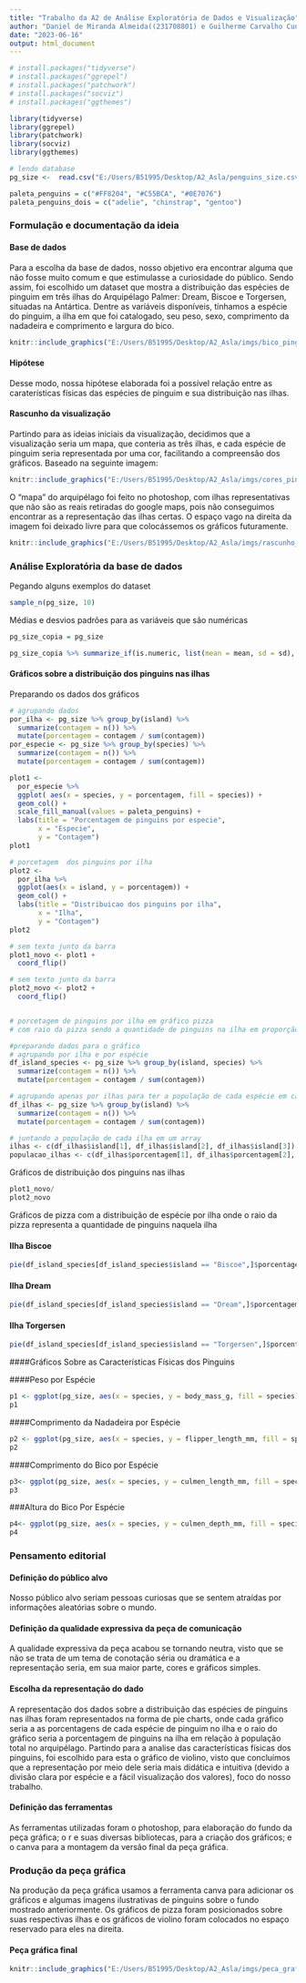 ```yaml
---
title: "Trabalho da A2 de Análise Exploratória de Dados e Visualização"
author: "Daniel de Miranda Almeida((231708801) e Guilherme Carvalho Cunha (231708013)"
date: "2023-06-16"
output: html_document
---
```


```r
# install.packages("tidyverse")
# install.packages("ggrepel")
# install.packages("patchwork")
# install.packages("socviz")
# install.packages("ggthemes")

library(tidyverse)
library(ggrepel)
library(patchwork)
library(socviz)
library(ggthemes)
```

```r
# lendo database
pg_size <-  read.csv("E:/Users/B51995/Desktop/A2_Asla/penguins_size.csv")

paleta_penguins = c("#FF8204", "#C55BCA", "#0E7076")
paleta_penguins_dois = c("adelie", "chinstrap", "gentoo")
```

### Formulação e documentação da ideia

#### Base de dados
 
 Para a escolha da base de dados, nosso objetivo era encontrar alguma que não fosse muito comum e que estimulasse a curiosidade do público. Sendo assim, foi escolhido um dataset que mostra a distribuição das espécies de pinguim em três ilhas do Arquipélago Palmer: Dream, Biscoe e Torgersen, situadas na Antártica. Dentre as varíáveis disponíveis, tínhamos a espécie do pinguim, a ilha em que foi catalogado, seu peso, sexo, comprimento da nadadeira e comprimento e largura do bico.
 
```r
knitr::include_graphics("E:/Users/B51995/Desktop/A2_Asla/imgs/bico_pinguim.jfif")
```
 
#### Hipótese 
 
 Desse modo, nossa hipótese elaborada foi a possível relação entre as caraterísticas físicas das espécies de pinguim e sua distribuição nas ilhas.

#### Rascunho da visualização 
 
 Partindo para as ideias iniciais da visualização, decidimos que a visualização seria um mapa, que conteria as três ilhas, e cada espécie de pinguim seria representada por uma cor, facilitando a compreensão dos gráficos. Baseado na seguinte imagem:
 
```r
knitr::include_graphics("E:/Users/B51995/Desktop/A2_Asla/imgs/cores_pinguins.jfif")
```

O "mapa" do arquipélago foi feito no photoshop, com ilhas representativas que não são as reais retiradas do google maps, pois não conseguimos encontrar as a representação das ilhas certas. O espaço vago na direita da imagem foi deixado livre para que colocássemos os gráficos futuramente.

```r
knitr::include_graphics("E:/Users/B51995/Desktop/A2_Asla/imgs/rascunho_pinguins.jpg")
```

### Análise Exploratória da base de dados

Pegando alguns exemplos do dataset

```r
sample_n(pg_size, 10)
```

Médias e desvios padrões para as variáveis que são numéricas

```r
pg_size_copia = pg_size

pg_size_copia %>% summarize_if(is.numeric, list(mean = mean, sd = sd), na.rm = TRUE)
```

#### Gráficos sobre a distribuição dos pinguins nas ilhas

Preparando os dados dos gráficos

```r
# agrupando dados
por_ilha <- pg_size %>% group_by(island) %>% 
  summarize(contagem = n()) %>% 
  mutate(porcentagem = contagem / sum(contagem))
por_especie <- pg_size %>% group_by(species) %>% 
  summarize(contagem = n()) %>% 
  mutate(porcentagem = contagem / sum(contagem))

plot1 <- 
  por_especie %>% 
  ggplot( aes(x = species, y = porcentagem, fill = species)) +
  geom_col() +
  scale_fill_manual(values = paleta_penguins) +
  labs(title = "Porcentagem de pinguins por especie",
       x = "Especie",
       y = "Contagem")
plot1

# porcetagem  dos pinguins por ilha
plot2 <- 
  por_ilha %>% 
  ggplot(aes(x = island, y = porcentagem)) +
  geom_col() +
  labs(title = "Distribuicao dos pinguins por ilha",
       x = "Ilha",
       y = "Contagem")
plot2

# sem texto junto da barra
plot1_novo <- plot1 +
  coord_flip()

# sem texto junto da barra
plot2_novo <- plot2 +
  coord_flip()


# porcetagem de pinguins por ilha em gráfico pizza
# com raio da pizza sendo a quantidade de pinguins na ilha em proporção

#preparando dados para o gráfico
# agrupando por ilha e por espécie
df_island_species <- pg_size %>% group_by(island, species) %>%
  summarize(contagem = n()) %>%
  mutate(porcentagem = contagem / sum(contagem))

# agrupando apenas por ilhas para ter a população de cada espécie em cada ilha
df_ilhas <- pg_size %>% group_by(island) %>% 
  summarize(contagem = n()) %>% 
  mutate(porcentagem = contagem / sum(contagem))

# juntando a população de cada ilha em um array
ilhas <- c(df_ilhas$island[1], df_ilhas$island[2], df_ilhas$island[3])
populacao_ilhas <- c(df_ilhas$porcentagem[1], df_ilhas$porcentagem[2], df_ilhas$porcentagem[3])
```

Gráficos de distribuição dos pinguins nas ilhas

```r
plot1_novo/
plot2_novo
```
Gráficos de pizza com a distribuição de espécie por ilha onde o raio da pizza representa a quantidade de pinguins naquela ilha

#### Ilha Biscoe

```r
pie(df_island_species[df_island_species$island == "Biscoe",]$porcentagem, df_island_species[df_island_species$island == "Biscoe",]$species, radius = populacao_ilhas[ilhas %in% "Biscoe"], col = c("#FF8204", "#0E7076"))
```

#### Ilha Dream

```r
pie(df_island_species[df_island_species$island == "Dream",]$porcentagem, df_island_species[df_island_species$island == "Dream",]$species, radius = populacao_ilhas[ilhas %in% "Dream"], col = paleta_penguins)
```

#### Ilha Torgersen

```r
pie(df_island_species[df_island_species$island == "Torgersen",]$porcentagem, df_island_species[df_island_species$island == "Torgersen",]$species, radius = populacao_ilhas[ilhas %in% "Torgersen"], col = paleta_penguins)
```

####Gráficos Sobre as Características Físicas dos Pinguins

####Peso por Espécie

```r
p1 <- ggplot(pg_size, aes(x = species, y = body_mass_g, fill = species)) + geom_violin() + scale_fill_manual(values = paleta_penguins) + guides(fill=FALSE) + theme_minimal() + labs(title="Peso do Pinguim por Espécie", x="", y="Peso (em gramas)") + theme(plot.title = element_text(hjust = 0.5, size = 22)) + theme(axis.text.x = element_text(color = paleta_penguins, size = 14)) + theme(axis.title = element_text(size = 20))    
p1
```

####Comprimento da Nadadeira por Espécie

```r
p2 <- ggplot(pg_size, aes(x = species, y = flipper_length_mm, fill = species)) + geom_violin() + scale_fill_manual(values = paleta_penguins) + guides(fill=FALSE) + theme_minimal() + labs(title="Comprimento da Nadadeira por Espécie", x="", y="Comprimento (em mm)") + theme(plot.title = element_text(hjust = 0.5, size = 22)) + theme(axis.text.x = element_text(color = paleta_penguins, size = 14)) + theme(axis.title = element_text(size = 20)) 
p2
```

####Comprimento do Bico por Espécie

```r
p3<- ggplot(pg_size, aes(x = species, y = culmen_length_mm, fill = species)) + geom_violin() + scale_fill_manual(values = paleta_penguins) + guides(fill=FALSE) + theme_minimal() + labs(title="Comprimento do Bico por Espécie", x="", y="Comprimento (em mm)") + theme(plot.title = element_text(hjust = 0.5, size = 22)) + theme(axis.text.x = element_text(color = paleta_penguins, size = 14)) + theme(axis.title = element_text(size = 20)) 
p3
```


###Altura do Bico Por Espécie

```r
p4<- ggplot(pg_size, aes(x = species, y = culmen_depth_mm, fill = species)) + geom_violin() + scale_fill_manual(values = paleta_penguins) + guides(fill=FALSE) + theme_minimal() + labs(title="Altura do Bico por Espécie", x="", y="Largura (em mm)") + theme(plot.title = element_text(hjust = 0.5, size = 22)) + theme(axis.text.x = element_text(color = paleta_penguins, size = 14)) + theme(axis.title = element_text(size = 20)) 
p4

```


### Pensamento editorial

#### Definição do público alvo
 
 Nosso público alvo seriam pessoas curiosas que se sentem atraídas por informações aleatórias sobre o mundo.
 
#### Definição da qualidade expressiva da peça de comunicação

 A qualidade expressiva da peça acabou se tornando neutra, visto que se não se trata de um tema de conotação séria ou dramática e a representação seria, em sua maior parte, cores e gráficos simples.

#### Escolha da representação do dado

 A representação dos dados sobre a distribuição das espécies de pinguins nas ilhas foram representados na forma de pie charts, onde cada gráfico seria a as porcentagens de cada espécie de pinguim no ilha e o raio do gráfico seria a porcentagem de pinguins na ilha em relação à população total no arquipélago. Partindo para a analise das características físicas dos pinguins, foi escolhido para esta o gráfico de violino, visto que concluímos que a representação por meio dele seria mais didática e intuitiva (devido a divisão clara por espécie e a fácil visualização dos valores), foco do nosso trabalho.

#### Definição das ferramentas
 
 As ferramentas utilizadas foram o photoshop, para elaboração do fundo da peça gráfica; o r e suas diversas bibliotecas, para a criação dos gráficos; e o canva para a montagem da versão final da peça gráfica.
 
### Produção da peça gráfica

Na produção da peça gráfica usamos a ferramenta canva para adicionar os gráficos e algumas imagens ilustrativas de pinguins sobre o fundo mostrado anteriormente. Os gráficos de pizza foram posicionados sobre suas respectivas ilhas e os gráficos de violino foram colocados no espaço reservado para eles na direita. 
 
#### Peça gráfica final
```r
knitr::include_graphics("E:/Users/B51995/Desktop/A2_Asla/imgs/peca_grafica.png")
```